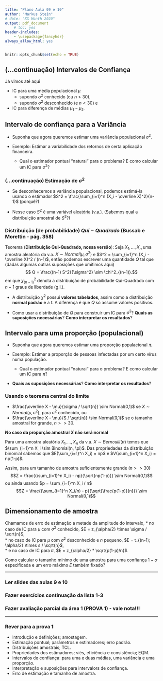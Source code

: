 ```yaml
---
title: "Plano Aula 09 e 10"
author: "Markus Stein"
# date: "XX Month 2020"
output: pdf_document
    # toc: yes
header-includes:
    - \usepackage{fancyhdr}
always_allow_html: yes
---
```

\addtolength{\headheight}{1.0cm} 
\pagestyle{fancyplain} 
\lhead{\includegraphics[height=1.5cm]{LogoIME.png}}
\rhead{\includegraphics[height=1.5cm]{images.jpeg}}
\chead{UNIVERSIDADE FEDERAL DO RIO GRANDE DO SUL \\
INSTITUTO DE MATEMÁTICA E ESTATÍSTICA \\
DEPARTAMENTO DE ESTATÍSTICA \\
\vspace{0.3cm}
MAT02215 - Estatística Geral 2 - 2021/1
}
\renewcommand{\headrulewidth}{0pt} 


```r
knitr::opts_chunk$set(echo = TRUE)
```

## (...continuação) Intervalos de Confiança 
Já vimos até aqui 

* IC para uma média populacional $\mu$
    + supondo $\sigma^2$ conhecido (ou $n>30$),
    + supondo $\sigma^2$ desconhecido (e $n<30$) e  
* IC para diferença de médias $\mu_1 - \mu_2$.


\vspace{0.5cm}

## Intervalo de confiança para a Variância
* Suponha que agora queremos estimar uma variância populacional $\sigma^2$.

* Exemplo: Estimar a variabilidade dos retornos de certa aplicação financeira.   
    + Qual o estimador pontual "natural" para o problema? E como calcular um IC para $\sigma^2$?
    
### (...continuação) Estimação de $\sigma^2$  

* Se desconhecemos a variância populacional, podemos estimá-la usando o estimador $S^2 = \frac{\sum_{i=1}^n (X_i - \overline X)^2}{n-1}$ (porquê?)

* Nesse caso $S^2$ é uma variável aleatória (v.a.). (Sabemos qual a distribuição amostral de $S^2$?)

\vspace{0.5cm}

### Distribuição (de probabilidade) $Qui-Quadrado$ (Bussab e Morettin - pág. 358)

Teorema (**Distribuição Qui-Quadrado, nossa versão**): Seja $X_1, \ldots, X_n$ uma amostra aleatória da v.a. $X \sim Normal(\mu,\sigma^2)$ e $S^2 = \sum_{i=1}^n (X_i - \overline X)^2 / (n-1)$, então podemos escrever uma quantidade $Q$ tal que (dadas algumas outras suposições que omitimos aqui) 
$$ Q = \frac{(n-1) S^2}{\sigma^2} \sim \chi^2_{(n-1)}.$$
em que $\chi^2_{(n-1)}$ denota a distribuição de probabilidade Qui-Quadrado com $n-1$ graus de liberdade (g.l.).

* A distribuição $\chi^2$ possui **valores tabelados**, assim como a distribuição **normal padrão** e a $t$. A diferença é que $Q$ só assume valores positivos.

* Como usar a distribuição de $Q$ para construir um IC para $\sigma^2$? **Quais as suposições necessárias**? **Como interpretar os resultados**?

\vspace{0.5cm}

\clearpage
## Intervalo para uma proporção (populacional)
* Suponha que agora queremos estimar uma proporção populacional $\pi$.

* Exemplo: Estimar a proporção de pessoas infectadas por um certo vírus numa população.   
    + Qual o estimador pontual "natural" para o problema? E como calcular um IC para $\pi$?  
* **Quais as suposições necessárias**? **Como interpretar os resultados**?

\vspace{0.5cm}
### Usando o teorema central do limite
* $\frac{\overline X - \mu}{\sigma / \sqrt{n}} \sim Normal(0,1)$ se $X \sim Normal(\mu, \sigma^2)$, para $\sigma^2$ conhecido, ou 
* $\frac{\overline X - \mu}{S / \sqrt{n}} \sim Normal(0,1)$ se o tamanho amostral for grande, $n >> 30$. 

**No caso da proporção amostral $X$ não será normal**

Para uma  amostra aleatória $X_1, \ldots, X_n$ da v.a. $X \sim Bernoulli(\pi)$ temos que $\sum_{i=1}^n X_i \sim Binomial(n, \pi)$. Das propriedades da distribuição binomial sabemos que $E(\sum_{i=1}^n X_i) = np$ e $V(\sum_{i=1}^n X_i) = np(1-p)$.

Assim, para um tamanho de amostra suficientemente grande ($n >> 30$)
$$Z =  \frac{(\sum_{i=1}^n X_i) - np}{\sqrt{np(1-p)}} \sim Normal(0,1)$$
ou ainda usando $p = \sum_{i=1}^n X_i / n$
$$Z =  \frac{(\sum_{i=1}^n X_i/n) - p}{\sqrt{\frac{p(1-p)}{n}}} \sim Normal(0,1)$$

\vspace{0.5cm}

## Dimensionamento de amostra
Chamamos de erro de estimação a metade da amplitude do intervalo,
* no caso de IC para $\mu$ com $\sigma^2$ conhecido, $E = z_{\alpha/2} \times \sigma / \sqrt{n}$,  
* no caso de IC para $\mu$ com $\sigma^2$ desconhecido e $n$ pequeno, $E = t_{(n-1); \alpha/2} \times s / \sqrt{n}$,  
* e no caso de IC para $\pi$, $E = z_{\alpha/2} * \sqrt{p(1-p)/n}$.

Como calcular o tamanho mínimo de uma amostra para uma confiança $1-\alpha$ especificada e um erro máximo $E$ também fixado?

\vspace{0.5cm}

***
### Ler slides das aulas 9 e 10
### Fazer exercícios continuação da lista 1-3
### Fazer avaliação parcial da área 1 (PROVA 1) - vale nota!!!
***

\vspace{0.5cm}

### Rever para a prova 1

* Introdução e definições; amostagem.
* Estimação pontual; parâmetros e estimadores; erro padrão.
* Distribuições amostrais; TCL.
* Propriedades dos estimadores; viés, eficiência e consistência; EQM. 
* Intervalos de confiança: para uma e duas médias, uma variância e uma proporção.
* Interpretação e suposições para intervalors de confiança.
* Erro de estimação e tamanho de amostra.